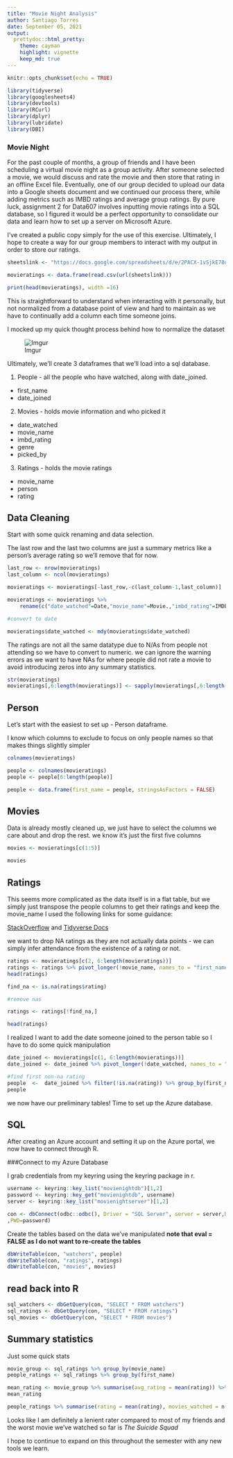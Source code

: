 ```yaml
---
title: "Movie Night Analysis"
author: Santiago Torres
date: September 05, 2021
output:
  prettydoc::html_pretty:
    theme: cayman
    highlight: vignette
    keep_md: true
---
```


```r
knitr::opts_chunk$set(echo = TRUE)
```

```r
library(tidyverse)
library(googlesheets4)
library(devtools)
library(RCurl)
library(dplyr)
library(lubridate)
library(DBI)
```

### Movie Night

For the past couple of months, a group of friends and I have been scheduling a virtual movie night as a group activity. After someone selected a movie, we would discuss and rate the movie and then store that rating in an offline Excel file. Eventually, one of our group decided to upload our data into a Google sheets document and we continued our process there, while adding metrics such as IMBD ratings and average group ratings. By pure luck, assignment 2 for Data607 involves inputting movie ratings into a SQL database, so I figured it would be a perfect opportunity to consolidate our data and learn how to set up a server on Microsoft Azure.

I've created a public copy simply for the use of this exercise. Ultimately, I hope to create a way for our group members to interact with my output in order to store our ratings.

```r
sheetslink <- "https://docs.google.com/spreadsheets/d/e/2PACX-1vSjkE78uLem25GEQtzbvZgugAdJz-frrieRSCedT2zu4719tSnNHMqzCfEvtdjmnL5Jeag7LsJgTIEN/pub?gid=0&single=true&output=csv"

movieratings <- data.frame(read.csv(url(sheetslink)))

print(head(movieratings), width =16)

```

This is straightforward to understand when interacting with it personally, but not normalized from a database point of view and hard to maintain as we have to continually add a column each time someone joins.

I mocked up my quick thought process behind how to normalize the dataset 

![Imgur](https://i.imgur.com/4ePBHoi.jpg)

Ultimately, we'll create 3 dataframes that we'll load into a sql database.  

1. People - all the people who have watched, along with date_joined.
  + first_name
  + date_joined
2. Movies - holds movie information and who picked it
  + date_watched
  + movie_name
  + imbd_rating
  + genre
  + picked_by
3. Ratings - holds the movie ratings
  + movie_name
  + person
  + rating
  
  
## Data Cleaning

Start with some quick renaming and data selection.

The last row and the last two columns are  just a summary metrics like a person's average rating so we'll remove that for now.

```r
last_row <- nrow(movieratings)
last_column <- ncol(movieratings)

movieratings <- movieratings[-last_row,-c(last_column-1,last_column)]

movieratings <- movieratings %>% 
    rename(c("date_watched"=Date,"movie_name"=Movie.,"imbd_rating"=IMDB.Rating.,"genre"=Genre.,"picked_by"=Picked.By.))

#convert to date

movieratings$date_watched <- mdy(movieratings$date_watched)

```

The ratings are not all the same datatype due to N/As from people not attending so we have to convert to numeric. we can ignore the warning errors as we want to have NAs for where people did not rate a movie to avoid introducing zeros into any summary statistics.

```r
str(movieratings)
movieratings[,6:length(movieratings)] <- sapply(movieratings[,6:length(movieratings)], as.numeric)
```


## Person

Let's start with the easiest to set up - Person dataframe. 

I know which columns to exclude to focus on only people names so that makes things slightly simpler

```r
colnames(movieratings)

people <- colnames(movieratings)
people <- people[6:length(people)]

people <- data.frame(first_name = people, stringsAsFactors = FALSE)
```



## Movies 

Data is already mostly cleaned up, we just have to select the columns we care about and drop the rest. we know it's just the first five columns

```r
movies <- movieratings[c(1:5)]

movies
```

## Ratings

This seems more complicated as the data itself is in a flat table, but we simply just transpose the people columns to get their ratings and keep the movie_name I used the following links for some guidance: 

[StackOverflow](https://stackoverflow.com/questions/36136742/transpose-only-certain-columns-in-data-frame) and [Tidyverse Docs](https://tidyr.tidyverse.org/reference/pivot_longer.html)

we want to drop NA ratings as they are not actually data points - we can simply infer attendance from the existence of a rating or not.

```r
ratings <- movieratings[c(2, 6:length(movieratings))]
ratings <- ratings %>% pivot_longer(!movie_name, names_to = "first_name", values_to = "rating")
head(ratings)

find_na <- is.na(ratings$rating)

#remove nas

ratings <- ratings[!find_na,]

head(ratings)
```


I realized I want to add the date someone joined to the person table so I have to do some quick manipulation

```r
date_joined <- movieratings[c(1, 6:length(movieratings))]
date_joined <- date_joined %>% pivot_longer(!date_watched, names_to = "first_name", values_to = "rating")

#find first non-na rating
people  <-  date_joined %>% filter(!is.na(rating)) %>% group_by(first_name) %>% summarise(date_joined = min(date_watched)) %>% arrange(date_joined)
people
```


we now have our preliminary tables! Time to set up the Azure database.

## SQL

After creating an Azure account and setting it up on the Azure portal, we now have to connect through R.

###Connect to my Azure Database

I grab credentials from my keyring using the keyring package in r.

```r
username <- keyring::key_list("movienightdb")[1,2]
password <- keyring::key_get("movienightdb", username)
server <- keyring::key_list("movienightserver")[1,2]
```


```r
con <- dbConnect(odbc::odbc(), Driver = "SQL Server", server = server,Database="movienightsqldb",UID=username
,PWD=password)
```

Create the tables based on the data we've manipulated **note that eval = FALSE as I do not want to re-create the tables**

```r
dbWriteTable(con, "watchers", people)
dbWriteTable(con, "ratings", ratings)
dbWriteTable(con, "movies", movies)
```




## read back into R
```r
sql_watchers <- dbGetQuery(con, "SELECT * FROM watchers")
sql_ratings <- dbGetQuery(con, "SELECT * FROM ratings")
sql_movies <- dbGetQuery(con, "SELECT * FROM movies")

```

## Summary statistics

Just some quick stats

```r
movie_group <- sql_ratings %>% group_by(movie_name)
people_ratings <- sql_ratings %>% group_by(first_name)

mean_rating <- movie_group %>% summarise(avg_rating = mean(rating)) %>% arrange(avg_rating)
mean_rating

people_ratings %>% summarise(rating = mean(rating), movies_watched = n()) %>% arrange(desc(rating))
```

Looks like I am definitely a lenient rater compared to most of my friends and the worst movie we've watched so far is _The Suicide Squad_

I hope to continue to expand on this throughout the semester with any new tools we learn.